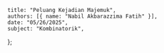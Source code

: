     title: "Peluang Kejadian Majemuk",
    authors: [{ name: "Nabil Akbarazzima Fatih" }],
    date: "05/26/2025",
    subject: "Kombinatorik",
};